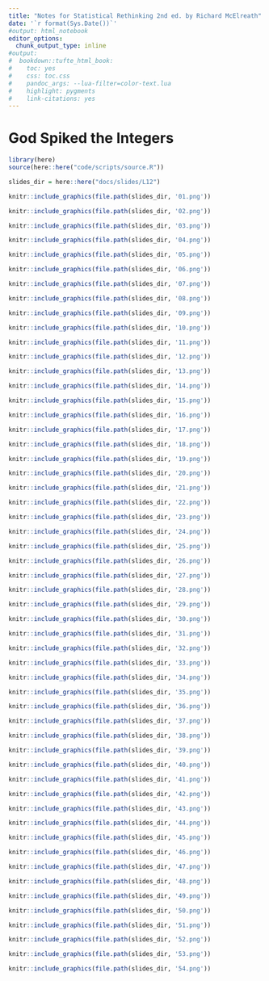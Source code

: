 ```yaml
---
title: "Notes for Statistical Rethinking 2nd ed. by Richard McElreath"
date: '`r format(Sys.Date())`'
#output: html_notebook
editor_options: 
  chunk_output_type: inline
#output:
#  bookdown::tufte_html_book:
#    toc: yes
#    css: toc.css
#    pandoc_args: --lua-filter=color-text.lua
#    highlight: pygments
#    link-citations: yes
---
```


# God Spiked the Integers

```r
library(here)
source(here::here("code/scripts/source.R"))
```

```r
slides_dir = here::here("docs/slides/L12")
```


```r
knitr::include_graphics(file.path(slides_dir, '01.png'))
```

```r
knitr::include_graphics(file.path(slides_dir, '02.png'))
```

```r
knitr::include_graphics(file.path(slides_dir, '03.png'))
```

```r
knitr::include_graphics(file.path(slides_dir, '04.png'))
```

```r
knitr::include_graphics(file.path(slides_dir, '05.png'))
```

```r
knitr::include_graphics(file.path(slides_dir, '06.png'))
```

```r
knitr::include_graphics(file.path(slides_dir, '07.png'))
```

```r
knitr::include_graphics(file.path(slides_dir, '08.png'))
```

```r
knitr::include_graphics(file.path(slides_dir, '09.png'))
```

```r
knitr::include_graphics(file.path(slides_dir, '10.png'))
```

```r
knitr::include_graphics(file.path(slides_dir, '11.png'))
```

```r
knitr::include_graphics(file.path(slides_dir, '12.png'))
```

```r
knitr::include_graphics(file.path(slides_dir, '13.png'))
```

```r
knitr::include_graphics(file.path(slides_dir, '14.png'))
```

```r
knitr::include_graphics(file.path(slides_dir, '15.png'))
```

```r
knitr::include_graphics(file.path(slides_dir, '16.png'))
```

```r
knitr::include_graphics(file.path(slides_dir, '17.png'))
```

```r
knitr::include_graphics(file.path(slides_dir, '18.png'))
```

```r
knitr::include_graphics(file.path(slides_dir, '19.png'))
```

```r
knitr::include_graphics(file.path(slides_dir, '20.png'))
```

```r
knitr::include_graphics(file.path(slides_dir, '21.png'))
```

```r
knitr::include_graphics(file.path(slides_dir, '22.png'))
```

```r
knitr::include_graphics(file.path(slides_dir, '23.png'))
```

```r
knitr::include_graphics(file.path(slides_dir, '24.png'))
```

```r
knitr::include_graphics(file.path(slides_dir, '25.png'))
```

```r
knitr::include_graphics(file.path(slides_dir, '26.png'))
```

```r
knitr::include_graphics(file.path(slides_dir, '27.png'))
```

```r
knitr::include_graphics(file.path(slides_dir, '28.png'))
```

```r
knitr::include_graphics(file.path(slides_dir, '29.png'))
```

```r
knitr::include_graphics(file.path(slides_dir, '30.png'))
```

```r
knitr::include_graphics(file.path(slides_dir, '31.png'))
```

```r
knitr::include_graphics(file.path(slides_dir, '32.png'))
```

```r
knitr::include_graphics(file.path(slides_dir, '33.png'))
```

```r
knitr::include_graphics(file.path(slides_dir, '34.png'))
```

```r
knitr::include_graphics(file.path(slides_dir, '35.png'))
```

```r
knitr::include_graphics(file.path(slides_dir, '36.png'))
```

```r
knitr::include_graphics(file.path(slides_dir, '37.png'))
```

```r
knitr::include_graphics(file.path(slides_dir, '38.png'))
```

```r
knitr::include_graphics(file.path(slides_dir, '39.png'))
```

```r
knitr::include_graphics(file.path(slides_dir, '40.png'))
```

```r
knitr::include_graphics(file.path(slides_dir, '41.png'))
```

```r
knitr::include_graphics(file.path(slides_dir, '42.png'))
```

```r
knitr::include_graphics(file.path(slides_dir, '43.png'))
```

```r
knitr::include_graphics(file.path(slides_dir, '44.png'))
```

```r
knitr::include_graphics(file.path(slides_dir, '45.png'))
```

```r
knitr::include_graphics(file.path(slides_dir, '46.png'))
```

```r
knitr::include_graphics(file.path(slides_dir, '47.png'))
```

```r
knitr::include_graphics(file.path(slides_dir, '48.png'))
```

```r
knitr::include_graphics(file.path(slides_dir, '49.png'))
```

```r
knitr::include_graphics(file.path(slides_dir, '50.png'))
```

```r
knitr::include_graphics(file.path(slides_dir, '51.png'))
```

```r
knitr::include_graphics(file.path(slides_dir, '52.png'))
```

```r
knitr::include_graphics(file.path(slides_dir, '53.png'))
```

```r
knitr::include_graphics(file.path(slides_dir, '54.png'))
```


